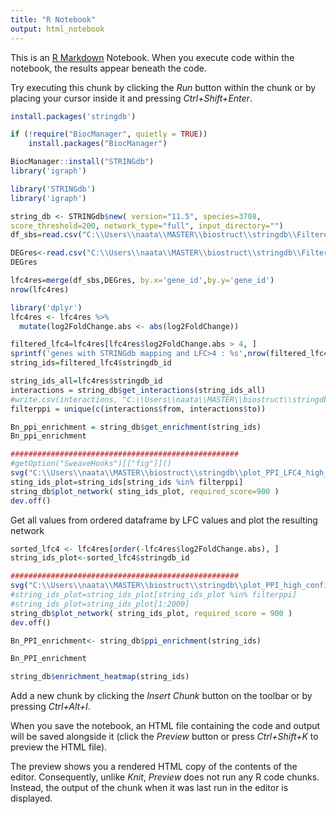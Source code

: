---
title: "R Notebook"
output: html_notebook
---

This is an [R Markdown](http://rmarkdown.rstudio.com) Notebook. When you execute code within the notebook, the results appear beneath the code. 

Try executing this chunk by clicking the *Run* button within the chunk or by placing your cursor inside it and pressing *Ctrl+Shift+Enter*. 

```{r}
install.packages('stringdb')
```
```{r}
if (!require("BiocManager", quietly = TRUE))
    install.packages("BiocManager")

BiocManager::install("STRINGdb")
library('igraph')
```


```{r}
library('STRINGdb')
library('igraph')
```


```{r}
string_db <- STRINGdb$new( version="11.5", species=3708,
score_threshold=200, network_type="full", input_directory="")
df_sbs=read.csv("C:\\Users\\naata\\MASTER\\biostruct\\stringdb\\Filtered_DEGs_mappings_string.csv")

```
```{r}
DEGres<-read.csv("C:\\Users\\naata\\MASTER\\biostruct\\stringdb\\Filtered_DEG_LFC1_padj05_results_total.csv")
DEGres
```

```{r}
lfc4res=merge(df_sbs,DEGres, by.x='gene_id',by.y='gene_id')
nrow(lfc4res)
```
```{r}
library('dplyr')
lfc4res <- lfc4res %>%
  mutate(log2FoldChange.abs <- abs(log2FoldChange))

filtered_lfc4=lfc4res[lfc4res$log2FoldChange.abs > 4, ]
sprintf('genes with STRINGdb mapping and LFC>4 : %s',nrow(filtered_lfc4))
string_ids=filtered_lfc4$stringdb_id
```




```{r}
string_ids_all=lfc4res$stringdb_id
interactions = string_db$get_interactions(string_ids_all)
#write.csv(interactions, "C:\\Users\\naata\\MASTER\\biostruct\\stringdb\\PPI_network.csv")
filterppi = unique(c(interactions$from, interactions$to))
```


```{r}
Bn_ppi_enrichment = string_db$get_enrichment(string_ids)
Bn_ppi_enrichment
```


```{r}
###################################################
#getOption("SweaveHooks")[["fig"]]()
svg("C:\\Users\\naata\\MASTER\\biostruct\\stringdb\\plot_PPI_LFC4_high_confidence.svg")
sting_ids_plot=string_ids[string_ids %in% filterppi]
string_db$plot_network( sting_ids_plot, required_score=900 )
dev.off()
```

Get all values from ordered dataframe by LFC values and plot the resulting network
```{r}
sorted_lfc4 <- lfc4res[order(-lfc4res$log2FoldChange.abs), ]
string_ids_plot<-sorted_lfc4$stringdb_id
```

```{r}
###################################################
svg("C:\\Users\\naata\\MASTER\\biostruct\\stringdb\\plot_PPI_high_confidence_all.svg")
#string_ids_plot=string_ids_plot[string_ids_plot %in% filterppi]
#string_ids_plot=string_ids_plot[1:2000]
string_db$plot_network( string_ids_plot, required_score = 900 )
dev.off()
```

```{r}
Bn_PPI_enrichment<- string_db$ppi_enrichment(string_ids)
```
```{r}
Bn_PPI_enrichment
```
```{r}
string_db$enrichment_heatmap(string_ids)
```

Add a new chunk by clicking the *Insert Chunk* button on the toolbar or by pressing *Ctrl+Alt+I*.

When you save the notebook, an HTML file containing the code and output will be saved alongside it (click the *Preview* button or press *Ctrl+Shift+K* to preview the HTML file).

The preview shows you a rendered HTML copy of the contents of the editor. Consequently, unlike *Knit*, *Preview* does not run any R code chunks. Instead, the output of the chunk when it was last run in the editor is displayed.

